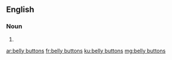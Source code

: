 ==English==

===Noun===
{{head|en|plural}}

# {{plural of|belly button|lang=en}}

[[ar:belly buttons]]
[[fr:belly buttons]]
[[ku:belly buttons]]
[[mg:belly buttons]]